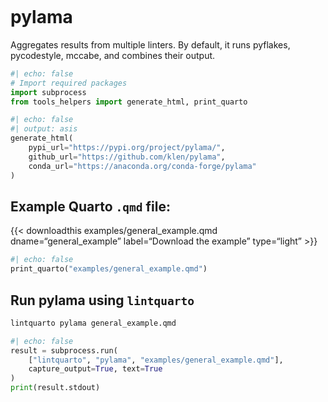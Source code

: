 <hr style="height:0pt; visibility:hidden;" />

# pylama

Aggregates results from multiple linters. By default, it runs pyflakes, pycodestyle, mccabe, and combines their output.

```python
#| echo: false
# Import required packages
import subprocess
from tools_helpers import generate_html, print_quarto
```

```python
#| echo: false
#| output: asis
generate_html(
    pypi_url="https://pypi.org/project/pylama/",
    github_url="https://github.com/klen/pylama",
    conda_url="https://anaconda.org/conda-forge/pylama"
)
```

## Example Quarto `.qmd` file:

{{< downloadthis examples/general_example.qmd dname="general_example" label="Download the example" type="light" >}}

:::{.pale-grey}
```python
#| echo: false
print_quarto("examples/general_example.qmd")
```
:::

## Run pylama using `lintquarto`

```.bash
lintquarto pylama general_example.qmd
```

:::{.pale-green}
<style>
.cell-output-stdout code {
  word-break: break-word !important;
  white-space: pre-wrap !important;
}
</style>
```python
#| echo: false
result = subprocess.run(
    ["lintquarto", "pylama", "examples/general_example.qmd"],
    capture_output=True, text=True
)
print(result.stdout)
```
:::